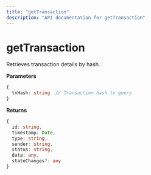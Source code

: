 ```yaml
---
title: "getTransaction"
description: "API documentation for getTransaction"
---
```


# getTransaction

Retrieves transaction details by hash.

**Parameters**
```typescript
{
  txHash: string  // Transaction hash to query
}
```

**Returns**
```typescript
{
  id: string,
  timestamp: Date,
  type: string,
  sender: string,
  status: string,
  data: any,
  stateChanges?: any
}
```



